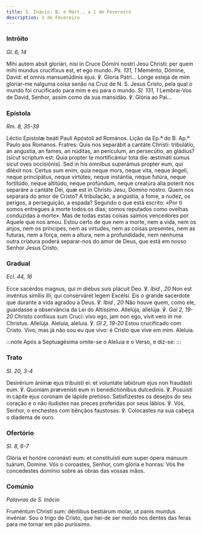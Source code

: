 ```yaml
---
title: S. Inácio, B. e Márt., a 1 de Fevereiro
description: 1 de Fevereiro
---
```


### Intróito

<em>Gl. 6, 14</em>

<div class="side-by-side not-content">
  <span>
    Mihi autem absit gloriári, nisi in Cruce Dómini nostri Jesu Christi: per
    quem mihi mundus crucifíxus est, et ego mundo. <em>Ps. 131, 1</em> Meménto,
    Dómine, David: et omnis mansuetúdinis ejus. ℣. Gloria Patri...
  </span>
  <span>
    Longe esteja de mim gloriar-me nalguma coisa senão na Cruz de N. S. Jesus
    Cristo, pela qual o mundo foi crucificado para mim e eu para o mundo.
    <em>Sl. 131, 1</em> Lembrai-Vos de David, Senhor, assim como da sua mansidão.
    ℣. Glória ao Pai...
  </span>
</div>

### Epístola

<em>Rm. 8, 35-39</em>

<div class="side-by-side not-content">
  <span>Léctio Epistolæ beáti Pauli Apóstoli ad Romános.</span>
  <span>Lição da Ep.ª do B. Ap.º Paulo aos Romanos.</span>
  <span>
    Fratres: Quis nos separábit a cantáte Christi: tribulátio, an angustia, an
    fames, an núditas, an perículum, an persecútio, an gládius? (sicut scriptum
    est: Quia propter te mortificámur tota die: æstimáti sumus sicut oves
    occisiónis). Sed in his ómnibus superámus propter eum, qui diléxit nos.
    Certus sum enim, quia neque mors, neque vita, neque ángeli, neque
    principátus, neque virtútes, neque instántia, neque futúra, neque fortitúdo,
    neque altitúdo, neque profúndum, neque creatúra alia poterit nos separáre a
    cantáte Dei, quæ est in Christo Jesu, Dómino nostro.
  </span>
  <span>
    Quem nos separará do amor de Cristo? A tribulação, a angústia, a fome, a
    nudez, os perigos, a perseguição, a espada? Segundo o que está escrito: «Por
    ti somos entregues à morte todos os dias; somos reputados como ovelhas
    conduzidas à morte». Mas de todas estas coisas saímos vencedores por Aquele
    que nos amou. Estou certo de que nem a morte, nem a vida, nem os anjos, nem
    os príncipes, nem as virtudes, nem as coisas presentes, nem as futuras, nem
    a força, nem a altura, nem a profundidade, nem nenhuma outra criatura poderá
    separar-nos do amor de Deus, que está em nosso Senhor Jesus Cristo.
  </span>
</div>

### Gradual

<em>Ecl. 44, 16</em>

<div class="side-by-side not-content">
  <span>
    Ecce sacérdos magnus, qui m diébus suis plácuit Deo. ℣. <em>Ibid , 20</em>
    Non est invéntus símilis illi, qui conserváret legem Excélsi.
  </span>
  <span>
    Eis o grande sacerdote que durante a vida agradou a Deus. ℣.
    <em>Ibid , 20</em>
    Não houve quem, como ele, guardasse a observância da Lei do Altíssimo.
  </span>
  <span>
    Allelúja, allelúja. ℣. <em>Gal 2, 19-20</em> Christo confíxus sum Cruci:
    vivo ego, jam non ego, vivit vero in me Christus. Allelúja.
  </span>
  <span>
    Aleluia, aleluia. ℣. <em>Gl 2, 19-20</em> Estou crucificado com Cristo.
    Vivo, mas já não sou eu que vivo: é Cristo que vive em mim. Aleluia.
  </span>
</div>

:::note
Após a Septuagésima omite-se o Aleluia e o Verso, e diz-se:
:::

### Trato

<em>Sl. 20, 3-4</em>

<div class="side-by-side not-content">
  <span>
    Desirérium ánimæ ejus tribuísti ei: et voluntáte labiórum ejus non fraudásti
    eum. ℣. Quoniam prævenísti eum in benedictiónibus dulcedinis. ℣. Posuísti in
    cápite ejus coronam de lápide pretióso.
  </span>
  <span>
    Satisfizestes os desejos do seu coração e o não iludistes nas preces
    proferidas por seus lábios. ℣. Vós, Senhor, o enchestes com bênçãos
    faustosas. ℣. Colocastes na sua cabeça o diadema de ouro.
  </span>
</div>

### Ofertório

<em>Sl. 8, 6-7</em>

<div class="side-by-side not-content">
  <span>
    Glória et honóre coronásti eum: et constituísti eum super ópera mánuum
    tuárum, Domine.
  </span>
  <span>
    Vós o coroastes, Senhor, com glória e honras: Vós lhe concedestes domínio
    sobre as obras das vossas mãos.
  </span>
</div>

### Comúnio

<em>Palavras de S. Inácio</em>

<div class="side-by-side not-content">
  <span>
    Fruméntum Christi sum: déntibus bestiárum molar, ut panis mundus invéniar.
  </span>
  <span>
    Sou o trigo de Cristo, que hei-de ser moído nos dentes das feras para me
    tornar em pão puríssimo.
  </span>
</div>

